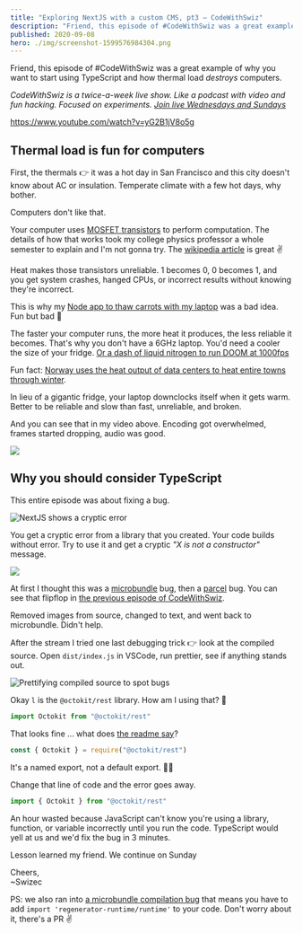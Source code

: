 ```yaml
---
title: "Exploring NextJS with a custom CMS, pt3 – CodeWithSwiz"
description: "Friend, this episode of #CodeWithSwiz was a great example of why you want to start using TypeScript and how thermal load *destroys* computers."
published: 2020-09-08
hero: ./img/screenshot-1599576984304.png
---
```


Friend, this episode of #CodeWithSwiz was a great example of why you want to start using TypeScript and how thermal load _destroys_ computers.

_CodeWithSwiz is a twice-a-week live show. Like a podcast with video and fun hacking. Focused on experiments. [Join live Wednesdays and Sundays](https://youtube.com/swizecteller)_

https://www.youtube.com/watch?v=yG2B1jV8o5g

## Thermal load is fun for computers

First, the thermals 👉 it was a hot day in San Francisco and this city doesn't know about AC or insulation. Temperate climate with a few hot days, why bother.

Computers don't like that.

Your computer uses [MOSFET transistors](https://en.wikipedia.org/wiki/MOSFET) to perform computation. The details of how that works took my college physics professor a whole semester to explain and I'm not gonna try. The [wikipedia article](https://en.wikipedia.org/wiki/MOSFET) is great ✌️

Heat makes those transistors unreliable. 1 becomes 0, 0 becomes 1, and you get system crashes, hanged CPUs, or incorrect results without knowing they're incorrect.

This is why my [Node app to thaw carrots with my laptop](https://swizec.com/blog/i-built-a-node-app-to-thaw-my-favorite-snack/) was a bad idea. Fun but bad 🥕

The faster your computer runs, the more heat it produces, the less reliable it becomes. That's why you don't have a 6GHz laptop. You'd need a cooler the size of your fridge. [Or a dash of liquid nitrogen to run DOOM at 1000fps](https://www.vice.com/en_us/article/bv8a58/doom-eternal-runs-at-1000-fps-if-youve-got-liquid-nitrogen)

Fun fact: [Norway uses the heat output of data centers to heat entire towns through winter](https://www.fastcompany.com/90219684/this-town-will-get-its-heat-from-an-unlikely-source-a-data-center).

In lieu of a gigantic fridge, your laptop downclocks itself when it gets warm. Better to be reliable and slow than fast, unreliable, and broken.

And you can see that in my video above. Encoding got overwhelmed, frames started dropping, audio was good.

![](giphy:oops)

## Why you should consider TypeScript

This entire episode was about fixing a bug.

![NextJS shows a cryptic error](https://i.imgur.com/1TUlK6G.png)

You get a cryptic error from a library that you created. Your code builds without error. Try to use it and get a cryptic _"X is not a constructor"_ message.

![](giphy:blink_wtf)

At first I thought this was a [microbundle](https://github.com/developit/microbundle) bug, then a [parcel](https://github.com/parcel-bundler/parcel) bug. You can see that flipflop in [the previous episode of CodeWithSwiz](https://swizec.com/blog/building-a-small-cms-with-nextjs-pt2-codewithswiz/).

Removed images from source, changed to text, and went back to microbundle. Didn't help.

After the stream I tried one last debugging trick 👉 look at the compiled source. Open `dist/index.js` in VSCode, run prettier, see if anything stands out.

![Prettifying compiled source to spot bugs](https://i.imgur.com/kcWpEtO.gif)

Okay `l` is the `@octokit/rest` library. How am I using that? 🤔

```javascript
import Octokit from "@octokit/rest"
```

That looks fine ... what does [the readme say](https://www.npmjs.com/package/@octokit/rest)?

```javascript
const { Octokit } = require("@octokit/rest")
```

It's a named export, not a default export. 🤦‍♂️

Change that line of code and the error goes away.

```javascript
import { Octokit } from "@octokit/rest"
```

An hour wasted because JavaScript can't know you're using a library, function, or variable incorrectly until you run the code. TypeScript would yell at us and we'd fix the bug in 3 minutes.

Lesson learned my friend. We continue on Sunday

Cheers,<br/>
~Swizec

PS: we also ran into [a microbundle compilation bug](https://github.com/developit/microbundle/issues/708) that means you have to add `import 'regenerator-runtime/runtime'` to your code. Don't worry about it, there's a PR ✌️
